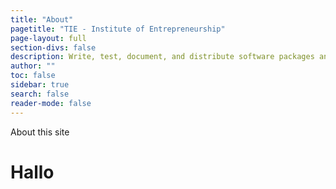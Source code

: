 ```yaml
---
title: "About"
pagetitle: "TIE - Institute of Entrepreneurship"
page-layout: full
section-divs: false
description: Write, test, document, and distribute software packages and technical articles — all in one place, your notebook.
author: ""
toc: false
sidebar: true
search: false
reader-mode: false
---
```


About this site

# Hallo